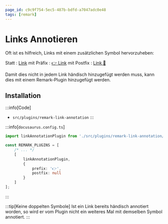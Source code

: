 ```yaml
---
page_id: c9c9f754-5ec5-487b-bdfd-a7047adc0e48
tags: [remark]
---
```


# Links Annotieren

Oft ist es hilfreich, Links mit einem zusätzlichen Symbol hervorzuheben:


Statt
: <a href="#">Link</a>
mit Präfix
: [👉 Link](#)
mit Postfix
: <a href="#">Link 🔗</a>

Damit dies nicht in jedem Link händisch hinzugefügt werden muss, kann dies mit einem Remark-Plugin hinzugefügt werden.

## Installation

:::info[Code]
- `src/plugins/remark-link-annotation`
:::

:::info[`docusaurus.config.ts`]
```ts
import linkAnnotationPlugin from './src/plugins/remark-link-annotation/plugin';

const REMARK_PLUGINS = [
    /* ... */
    [
        linkAnnotationPlugin,
        {
            prefix: '👉',
            postfix: null
        }
    ]
];
```
:::

:::tip[Keine doppelten Symbole]
Ist ein Link bereits händisch annotiert worden, so wird er vom Plugin nicht ein weiteres Mal mit demselben Symbol annotiert.
:::